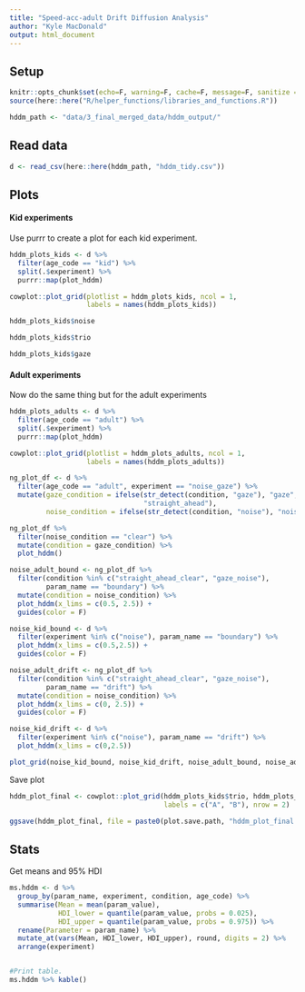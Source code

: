 ```yaml
---
title: "Speed-acc-adult Drift Diffusion Analysis"
author: "Kyle MacDonald"
output: html_document
---
```


## Setup

```r
knitr::opts_chunk$set(echo=F, warning=F, cache=F, message=F, sanitize = T)
source(here::here("R/helper_functions/libraries_and_functions.R"))
```

```r
hddm_path <- "data/3_final_merged_data/hddm_output/"
```

## Read data

```r
d <- read_csv(here::here(hddm_path, "hddm_tidy.csv"))
```


## Plots

#### Kid experiments

Use purrr to create a plot for each kid experiment. 

```r
hddm_plots_kids <- d %>% 
  filter(age_code == "kid") %>% 
  split(.$experiment) %>% 
  purrr::map(plot_hddm)

cowplot::plot_grid(plotlist = hddm_plots_kids, ncol = 1, 
                   labels = names(hddm_plots_kids))
```

```r
hddm_plots_kids$noise
```

```r
hddm_plots_kids$trio
```

```r
hddm_plots_kids$gaze
```

#### Adult experiments

Now do the same thing but for the adult experiments

```r
hddm_plots_adults <- d %>% 
  filter(age_code == "adult") %>% 
  split(.$experiment) %>% 
  purrr::map(plot_hddm)

cowplot::plot_grid(plotlist = hddm_plots_adults, ncol = 1, 
                   labels = names(hddm_plots_adults))
```

```r
ng_plot_df <- d %>% 
  filter(age_code == "adult", experiment == "noise_gaze") %>% 
  mutate(gaze_condition = ifelse(str_detect(condition, "gaze"), "gaze", 
                                 "straight_ahead"),
         noise_condition = ifelse(str_detect(condition, "noise"), "noise", "clear")) 
```

```r
ng_plot_df %>% 
  filter(noise_condition == "clear") %>% 
  mutate(condition = gaze_condition) %>% 
  plot_hddm() 
```


```r
noise_adult_bound <- ng_plot_df %>% 
  filter(condition %in% c("straight_ahead_clear", "gaze_noise"),
         param_name == "boundary") %>% 
  mutate(condition = noise_condition) %>% 
  plot_hddm(x_lims = c(0.5, 2.5)) +
  guides(color = F)

noise_kid_bound <- d %>% 
  filter(experiment %in% c("noise"), param_name == "boundary") %>%
  plot_hddm(x_lims = c(0.5,2.5)) +
  guides(color = F)
```

```r
noise_adult_drift <- ng_plot_df %>% 
  filter(condition %in% c("straight_ahead_clear", "gaze_noise"),
         param_name == "drift") %>% 
  mutate(condition = noise_condition) %>% 
  plot_hddm(x_lims = c(0, 2.5)) +
  guides(color = F)

noise_kid_drift <- d %>% 
  filter(experiment %in% c("noise"), param_name == "drift") %>%
  plot_hddm(x_lims = c(0,2.5))
```

```r
plot_grid(noise_kid_bound, noise_kid_drift, noise_adult_bound, noise_adult_drift)
```

Save plot

```r
hddm_plot_final <- cowplot::plot_grid(hddm_plots_kids$trio, hddm_plots_adults$text, 
                                      labels = c("A", "B"), nrow = 2)

ggsave(hddm_plot_final, file = paste0(plot.save.path, "hddm_plot_final.png"), width=4, height=4)
```

## Stats

Get means and 95% HDI

```r
ms.hddm <- d %>% 
  group_by(param_name, experiment, condition, age_code) %>% 
  summarise(Mean = mean(param_value),
            HDI_lower = quantile(param_value, probs = 0.025),
            HDI_upper = quantile(param_value, probs = 0.975)) %>% 
  rename(Parameter = param_name) %>% 
  mutate_at(vars(Mean, HDI_lower, HDI_upper), round, digits = 2) %>% 
  arrange(experiment)


#Print table.
ms.hddm %>% kable()
```


